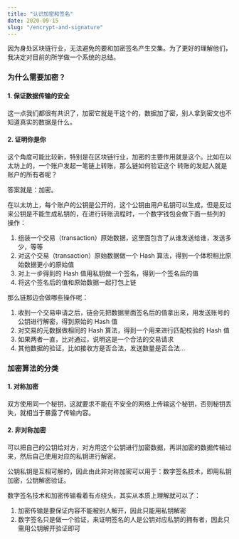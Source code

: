 ```yaml
---
title: "认识加密和签名"
date: 2020-09-15
slug: "/encrypt-and-signature"
---
```


因为身处区块链行业，无法避免的要和加密签名产生交集。为了更好的理解他们，我决定对目前的所学做一个系统的总结。

### 为什么需要加密？

#### 1. 保证数据传输的安全

这一点我们都很有共识了，加密它就是干这个的，数据加了密，别人拿到密文也不知道真实的数据是什么。

#### 2. 证明你是你

这个角度可能比较新，特别是在区块链行业，加密的主要作用就是这个。比如在以太坊上的，一个账户发起一笔链上转账，那么链如何验证这个
转账的发起人就是账户的所有者呢？

答案就是：加密。

在以太坊上，每个账户的公钥是公开的，这个公钥由用户私钥可以生成，但是反过来公钥是不能生成私钥的，在进行转账流程时，一个数字钱包会做下面一些列的
操作：

1. 组装一个交易（transaction）原始数据，这里面包含了从谁发送给谁，发送多少，等等
2. 对这个交易（transaction）原始数据做一个 Hash 算法，得到一个体积相比原始数据更小的原始值
3. 对上一步得到的 Hash 值用私钥做一个签名，得到一个签名后的值
4. 将这个签名后的值和原始数据一起打包上链

那么链那边会做哪些操作呢：

1. 收到一个交易申请之后，链会先把数据里面签名后的值拿出来，用发送账号的公钥进行解密，得到原始的 Hash 值
2. 对交易的元数据做相同的 Hash 算法，得到一个用来进行匹配校验的 Hash 值
3. 如果两者一直，比对通过，说明这是一个合法的交易请求
4. 其他数据的验证，比如接收方是否合法，发送数量是否合法...

### 加密算法的分类

#### 1. 对称加密

双方使用同一个秘钥，这就要求不能在不安全的网络上传输这个秘钥，否则秘钥丢失，就相当于暴露了传输内容。

#### 2. 非对称加密

可以把自己的公钥给对方，对方用这个公钥进行加密数据，再讲加密的数据传输过来，然后自己使用对应的私钥进行解密。

公钥私钥是互相可解的，因此由此非对称加密可以用于：数字签名技术，即用私钥加密，公钥解密验证。

数字签名技术和加密传输看着有点绕头，其实从本质上理解就可以了：

1. 加密传输是要保证内容不能被别人解开，因此只能用私钥解密
2. 数字签名只是做一个验证，来证明签名的人是公钥对应私钥的拥有者，因此只需用公钥解开验证即可


